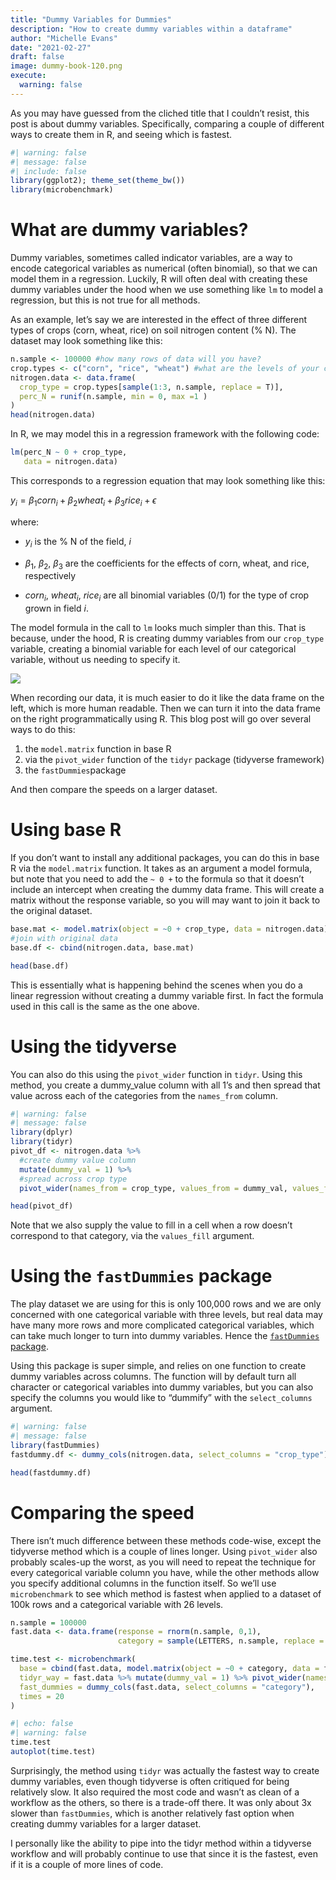 ```yaml
---
title: "Dummy Variables for Dummies"
description: "How to create dummy variables within a dataframe"
author: "Michelle Evans"
date: "2021-02-27"
draft: false
image: dummy-book-120.png
execute:
  warning: false
---
```



As you may have guessed from the cliched title that I couldn't resist, this post is about dummy variables. Specifically, comparing a couple of different ways to create them in R, and seeing which is fastest.

```r
#| warning: false
#| message: false
#| include: false
library(ggplot2); theme_set(theme_bw())
library(microbenchmark)
```

# What are dummy variables?

Dummy variables, sometimes called indicator variables, are a way to encode categorical variables as numerical (often binomial), so that we can model them in a regression. Luckily, R will often deal with creating these dummy variables under the hood when we use something like `lm` to model a regression, but this is not true for all methods.

As an example, let's say we are interested in the effect of three different types of crops (corn, wheat, rice) on soil nitrogen content (% N). The dataset may look something like this:

```r
n.sample <- 100000 #how many rows of data will you have?
crop.types <- c("corn", "rice", "wheat") #what are the levels of your categorical variable?
nitrogen.data <- data.frame(
  crop_type = crop.types[sample(1:3, n.sample, replace = T)],
  perc_N = runif(n.sample, min = 0, max =1 )
)
head(nitrogen.data)
```

In R, we may model this in a regression framework with the following code:

```r
lm(perc_N ~ 0 + crop_type,
   data = nitrogen.data)
```

This corresponds to a regression equation that may look something like this:

$y_i = \beta_{1}corn_i + \beta_2wheat_i + \beta_3rice_i +\epsilon$

where:

- $y_i$ is the % N of the field, *i* </br>

- $\beta_1$, $\beta_2$, $\beta_3$ are the coefficients for the effects of corn, wheat, and rice, respectively

- $corn_i$, $wheat_i$, $rice_i$ are all binomial variables (0/1) for the type of crop grown in field *i*.

The model formula in the call to `lm` looks much simpler than this. That is because, under the hood, R is creating dummy variables from our `crop_type` variable, creating a binomial variable for each level of our categorical variable, without us needing to specify it.


![](dummy_crop-type.png)

When recording our data, it is much easier to do it like the data frame on the left, which is more human readable. Then we can turn it into the data frame on the right programmatically using R. This blog post will go over several ways to do this:

1. the `model.matrix` function in base R
2. via the `pivot_wider` function of the `tidyr` package (tidyverse framework)
3. the `fastDummies`package

And then compare the speeds on a larger dataset.

# Using base R

If you don't want to install any additional packages, you can do this in base R via the `model.matrix` function. It takes as an argument a model formula, but note that you need to add the `~ 0 +` to the formula so that it doesn't include an intercept when creating the dummy data frame. This will create a matrix without the response variable, so you will may want to join it back to the original dataset.

```r
base.mat <- model.matrix(object = ~0 + crop_type, data = nitrogen.data)
#join with original data
base.df <- cbind(nitrogen.data, base.mat) 

head(base.df)
```

This is essentially what is happening behind the scenes when you do a linear regression without creating a dummy variable first. In fact the formula used in this call is the same as the one above.

# Using the tidyverse

You can also do this using the `pivot_wider` function in `tidyr`. Using this method, you create a dummy_value column with all 1's and then spread that value across each of the categories from the `names_from` column.

```r
#| warning: false
#| message: false
library(dplyr)
library(tidyr)
pivot_df <- nitrogen.data %>%
  #create dummy value column
  mutate(dummy_val = 1) %>%
  #spread across crop type
  pivot_wider(names_from = crop_type, values_from = dummy_val, values_fill = 0)

head(pivot_df)
```

Note that we also supply the value to fill in a cell when a row doesn't correspond to that category, via the `values_fill` argument. 

# Using the `fastDummies` package

The play dataset we are using for this is only 100,000 rows and we are only concerned with one categorical variable with three levels, but real data may have many more rows and more complicated categorical variables, which can take much longer to turn into dummy variables. Hence the [`fastDummies` package](https://jacobkap.github.io/fastDummies/).

Using this package is super simple, and relies on one function to create dummy variables across columns. The function will by default turn all character or categorical variables into dummy variables, but you can also specify the columns you would like to "dummify" with the `select_columns` argument. 

```r
#| warning: false
#| message: false
library(fastDummies)
fastdummy.df <- dummy_cols(nitrogen.data, select_columns = "crop_type")

head(fastdummy.df)
```


# Comparing the speed

There isn't much difference between these methods code-wise, except the tidyverse method which is a couple of lines longer. Using `pivot_wider` also probably scales-up the worst, as you will need to repeat the technique for every categorical variable column you have, while the other methods allow you specify additional columns in the function itself. So we'll use `microbenchmark` to see which method is fastest when applied to a dataset of 100k rows and a categorical variable with 26 levels.

```r
n.sample = 100000
fast.data <- data.frame(response = rnorm(n.sample, 0,1),
                        category = sample(LETTERS, n.sample, replace = T))

time.test <- microbenchmark(
  base = cbind(fast.data, model.matrix(object = ~0 + category, data = fast.data)),
  tidyr_way = fast.data %>% mutate(dummy_val = 1) %>% pivot_wider(names_from = category, values_from = dummy_val, values_fill = 0),
  fast_dummies = dummy_cols(fast.data, select_columns = "category"),
  times = 20
)
```

```r
#| echo: false
#| warning: false
time.test
autoplot(time.test)
```

Surprisingly, the method using `tidyr` was actually the fastest way to create dummy variables, even though tidyverse is often critiqued for being relatively slow. It also required the most code and wasn't as clean of a workflow as the others, so there is a trade-off there. It was only about 3x slower than `fastDummies`, which is another relatively fast option when creating dummy variables for a larger dataset.

I personally like the ability to pipe into the tidyr method within a tidyverse workflow and will probably continue to use that since it is the fastest, even if it is a couple of more lines of code.
